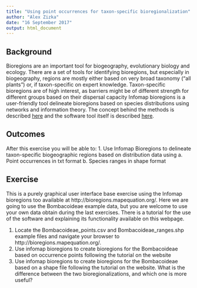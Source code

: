 ```yaml
---
title: "Using point occurrences for taxon-specific bioregionalization"
author: "Alex Zizka"
date: "16 September 2017"
output: html_document
---
```


## Background
Bioregions are an important tool for biogeography, evolutionary biology and ecology. There are a set of tools for identifying bioregions, but especially in biogeography, regions are mostly either based on very broad taxonomy ("all plants") or, if taxon-specific on expert knowledge. Taxon-specific bioregions are of high interest, as barriers might be of different strength for different groups based on their dispersal capacity Infomap bioregions is a user-friendly tool delineate bioregions based on species distributions using networks and information theory. The concept behind the methods is described [here](https://www.nature.com/articles/ncomms7848) and the software tool itself is described [here](https://academic.oup.com/sysbio/article/66/2/197/2670349/Infomap-Bioregions-Interactive-Mapping-of).


## Outcomes
After this exercise you will be able to:
1. Use Infomap Bioregions to delineate taxon-specific biogeographic regions based on distribution data using
  a. Point occurrences in txt format
  b. Species ranges in shape format

## Exercise
This is a purely graphical user interface base exercise using the Infomap bioregions too available at http://bioregions.mapequation.org/. Here we are going to use the Bombacoideae example data, but you are welcome to use your own data obtain during the last exercises. There is a tutorial for the use of the software and explaining its functionality available on this webpage.

1. Locate the Bombacoideae_points.csv and Bombacoideae_ranges.shp example files and navigate your browser to http://bioregions.mapequation.org/.
2. Use infomap bioregions to create bioregions for the Bombacoideae based on occurrence points following the tutorial on the website
3. Use infomap bioregions to create bioregions for the Bombacoideae based on a shape file following the tutorial on the website. What is the difference between the two bioregionalizations, and which one is more useful?
